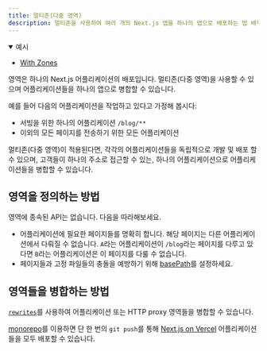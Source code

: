```yaml
---
title: 멀티존(다중 영역)
description: 멀티존을 사용하여 여러 개의 Next.js 앱을 하나의 앱으로 배포하는 법 배우기.
---
```


<details open>
  <summary>예시</summary>

- [With Zones](https://github.com/vercel/next.js/tree/canary/examples/with-zones)

</details>

영역은 하나의 Next.js 어플리케이션의 배포입니다. 멀티존(다중 영역)을 사용할 수 있으며 어플리케이션들을 하나의 앱으로 병합할 수 있습니다.

예를 들어 다음의 어플리케이션을 작업하고 있다고 가정해 봅시다:

- 서빙을 위한 하나의 어플리케이션 `/blog/**`
- 이외의 모든 페이지를 전송하기 위한 모든 어플리케이션

멀티존(다중 영역)이 적용된다면, 각각의 어플리케이션들을 독립적으로 개발 및 배포 할 수 있으며, 고객들이 하나의 주소로 접근할 수 있는, 하나의 어플리케이션으로 어플리케이션들을 병합할 수 있습니다.

## 영역을 정의하는 방법

영역에 종속된 API는 없습니다. 다음을 따라해보세요.

- 어플리케이션에 필요한 페이지들를 명확히 합니다. 해당 페이지는 다른 어플리케이션에서 다뤄질 수 없습니다. `A`라는 어플리케이션이 `/blog`라는 페이지를 다루고 있다면 `B`라는 어플리케이션은 이 페이지를 다룰 수 없습니다.
- 페이지들과 고정 파일들의 충돌을 예방하기 위해 [basePath](/docs/app/api-reference/next-config-js/basePath)를 설정하세요.

## 영역들을 병합하는 방법

[`rewrites`](/docs/pages/api-reference/next-config-js/rewrites)를 사용하여 어플리케이션 또는 HTTP proxy 영역들을 병합할 수 있습니다.

[monorepo](https://vercel.com/blog/monorepos-are-changing-how-teams-build-software?utm_source=next-site&utm_medium=docs&utm_campaign=next-website)를 이용하면 단 한 번의 `git push`를 통해 [Next.js on Vercel](https://vercel.com?utm_source=next-site&utm_medium=docs&utm_campaign=next-website) 어플리케이션들을 모두 배포할 수 있습니다.
